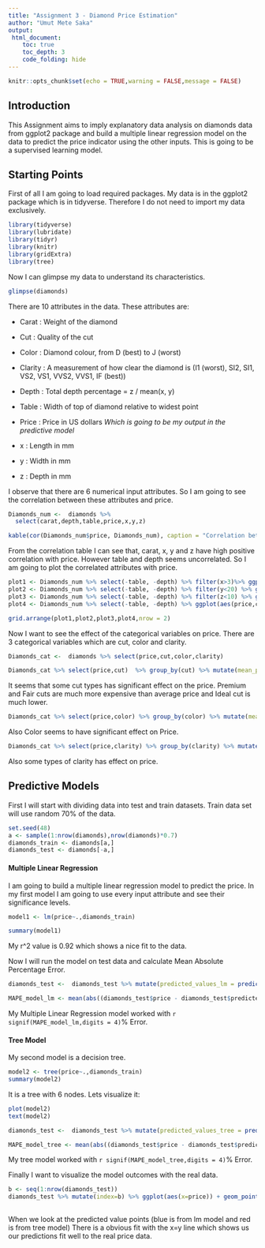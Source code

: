 ```yaml
---
title: "Assignment 3 - Diamond Price Estimation"
author: "Umut Mete Saka"
output: 
 html_document:
    toc: true
    toc_depth: 3
    code_folding: hide
---
```


```r
knitr::opts_chunk$set(echo = TRUE,warning = FALSE,message = FALSE)
```

## Introduction

This Assignment aims to imply explanatory data analysis on diamonds data from ggplot2 package and build a multiple linear regression model on the data to predict the price indicator using the other inputs. This is going to be a supervised learning model. 

## Starting Points

First of all I am going to load required packages. My data is in the ggplot2 package which is in tidyverse. Therefore I do not need to import my data exclusively.

```r
library(tidyverse)
library(lubridate)
library(tidyr)
library(knitr)
library(gridExtra)
library(tree)
```

Now I can glimpse my data to understand its characteristics.

```r
glimpse(diamonds)
```

There are 10 attributes in the data. These attributes are:


- Carat : Weight of the diamond 

- Cut : Quality of the cut 

- Color : Diamond colour, from D (best) to J (worst)

- Clarity : A measurement of how clear the diamond is (I1 (worst), SI2, SI1, VS2, VS1, VVS2, VVS1, IF (best))

- Depth : Total depth percentage = z / mean(x, y) 

- Table : Width of top of diamond relative to widest point

- Price : Price in US dollars  *Which is going to be my output in the predictive model* 

- x : Length in mm 

- y : Width in mm

- z : Depth in mm 

I observe that there are 6 numerical input attributes. So I am going to see the correlation between these attributes and price.

```r
Diamonds_num <-  diamonds %>%
  select(carat,depth,table,price,x,y,z)

kable(cor(Diamonds_num$price, Diamonds_num), caption = "Correlation between price")


```


From the correlation table I can see that, carat, x, y and z have high positive correlation with price. However table and depth seems uncorrelated. So I am going to plot the correlated attributes with price. 

```r
plot1 <- Diamonds_num %>% select(-table, -depth) %>% filter(x>3)%>% ggplot(aes(price,x)) + geom_line(color = "blue") 
plot2 <- Diamonds_num %>% select(-table, -depth) %>% filter(y<20) %>% ggplot(aes(price,y)) + geom_line(color = "red") 
plot3 <- Diamonds_num %>% select(-table, -depth) %>% filter(z<10) %>% ggplot(aes(price,z)) + geom_line(color = "green") 
plot4 <- Diamonds_num %>% select(-table, -depth) %>% ggplot(aes(price,carat)) + geom_line(color = "orange") 

grid.arrange(plot1,plot2,plot3,plot4,nrow = 2)
```

Now I want to see the effect of the categorical variables on price. There are 3 categorical variables which are cut, color and clarity. 

```r

Diamonds_cat <-  diamonds %>% select(price,cut,color,clarity)

Diamonds_cat %>% select(price,cut)  %>% group_by(cut) %>% mutate(mean_price = mean(price)) %>% ggplot(aes(x = cut)) + geom_point(aes(y = mean_price),color = "blue",cex= 1.3) + geom_point(aes(y=mean(price)),color = "red",cex = 1) +xlab("Cut")+ylab("Price")+ggtitle("Price vs Cut")
```
 It seems that some cut types has significant effect on the price. Premium and Fair cuts are much more expensive than average price and Ideal cut is much lower.
 
```r


Diamonds_cat %>% select(price,color) %>% group_by(color) %>% mutate(mean_price = mean(price)) %>% ggplot(aes(x = color)) + geom_point(aes(y = mean_price),color = "blue",cex= 1.3) + geom_point(aes(y=mean(price)),color = "red",cex = 1) +xlab("Color")+ylab("Price")+ggtitle("Price vs Color")

```
 
Also Color seems to have significant effect on Price.

 
```r


Diamonds_cat %>% select(price,clarity) %>% group_by(clarity) %>% mutate(mean_price = mean(price)) %>% ggplot(aes(x = clarity)) + geom_point(aes(y = mean_price),color = "blue",cex= 1.3) + geom_point(aes(y=mean(price)),color = "red",cex = 1) +xlab("Clarity")+ylab("Price")+ggtitle("Price vs Clarity")

```

Also some types of clarity has effect on price. 


## Predictive Models

First I will start with dividing data into test and train datasets. Train data set will use random 70% of the data.

```r
set.seed(48)
a <- sample(1:nrow(diamonds),nrow(diamonds)*0.7)
diamonds_train <- diamonds[a,]
diamonds_test <- diamonds[-a,]
```

#### Multiple Linear Regression
I am going to build a multiple linear regression model to predict the price. In my first model I am going to use every input attribute and see their significance levels.

```r
model1 <- lm(price~.,diamonds_train)

summary(model1)
```

My r^2 value is 0.92 which shows a nice fit to the data.

Now I will run the model on test data and calculate Mean Absolute Percentage Error. 

```r
diamonds_test <-  diamonds_test %>% mutate(predicted_values_lm = predict(model1,diamonds_test))

MAPE_model_lm <- mean(abs((diamonds_test$price - diamonds_test$predicted_values_lm) / diamonds_test$price)) * 100

```
 My Multiple Linear Regression model worked with `r signif(MAPE_model_lm,digits = 4)`% Error.
 

#### Tree Model

My second model is a decision tree.
```r
model2 <- tree(price~.,diamonds_train)
summary(model2)
```

It is a tree with 6 nodes. Lets visualize it:

```r
plot(model2)
text(model2)
```


```r


diamonds_test <-  diamonds_test %>% mutate(predicted_values_tree = predict(model2,diamonds_test))

MAPE_model_tree <- mean(abs((diamonds_test$price - diamonds_test$predicted_values_tree) / diamonds_test$price)) * 100

```

 
My tree model worked with `r signif(MAPE_model_tree,digits = 4)`% Error.
 

Finally I want to visualize the model outcomes with the real data.

```r
b <- seq(1:nrow(diamonds_test))
diamonds_test %>% mutate(index=b) %>% ggplot(aes(x=price)) + geom_point(aes(y=predicted_values_tree),color = "red") + geom_point(aes(y=predicted_values_lm),color = "blue") + geom_abline(aes(intercept=0,slope=1),cex =2) + ylab("Predicted Values")
                                                                                                                                                          
```

When we look at the predicted value points (blue is from lm model and red is from tree model) There is a obvious fit with the x=y line which shows us our predictions fit well to the real price data.
